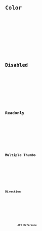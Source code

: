 ---
---







<Preview client:load>
	<Fragment slot="preview">
		<Default client:visible />
	</Fragment>
	<Fragment slot="code">
		<Code code={DefaultRaw} lang="tsx" />
	</Fragment>
</Preview>

## Color

<Preview client:load>
	<Fragment slot="preview">
		<Color client:visible />
	</Fragment>
	<Fragment slot="code">
		<Code code={ColorRaw} lang="tsx" />
	</Fragment>
</Preview>

## Disabled

<Preview client:load>
	<Fragment slot="preview">
		<Disabled client:visible />
	</Fragment>
	<Fragment slot="code">
		<Code code={DisabledRaw} lang="tsx" />
	</Fragment>
</Preview>

## Readonly

<Preview client:load>
	<Fragment slot="preview">
		<Readonly client:visible />
	</Fragment>
	<Fragment slot="code">
		<Code code={ReadonlyRaw} lang="tsx" />
	</Fragment>
</Preview>

## Multiple Thumbs

<Preview client:load>
	<Fragment slot="preview">
		<MultipleThumbs client:visible />
	</Fragment>
	<Fragment slot="code">
		<Code code={MultipleThumbsRaw} lang="tsx" />
	</Fragment>
</Preview>

## Direction

<Preview client:load>
	<Fragment slot="preview">
		<Dir client:visible />
	</Fragment>
	<Fragment slot="code">
		<Code code={DirRaw} lang="tsx" />
	</Fragment>
</Preview>

## API Reference

<ApiTable />
